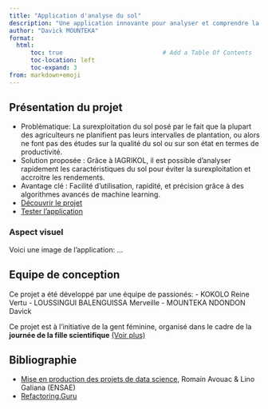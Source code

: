 ```yaml
---
title: "Application d'analyse du sol"
description: "Une application innovante pour analyser et comprendre la composition des sols grâce au Machine Learning"
author: "Davick MOUNTEKA"
format:
  html:
      toc: true                            # Add a Table Of Contents
      toc-location: left
      toc-expand: 3 
from: markdown+emoji
---
```


## Présentation du projet

- Problématique: La surexploitation du sol posé par le fait que la plupart des agriculteurs ne planifient pas leurs intervalles de plantation, ou alors ne font pas des études sur la qualité du sol ou sur son état en termes de productivité.
- Solution proposée : Grâce à IAGRIKOL, il est possible d'analyser rapidement les caractéristiques du sol pour éviter la surexploitation et accroitre les rendements.
- Avantage clé : Facilité d'utilisation, rapidité, et précision grâce à des algorithmes avancés de machine learning.
- [Découvrir le projet](doc/context1.qmd)
- [Tester l'application](doc/application2.qmd)

### Aspect visuel

Voici une image de l'application: ...

## Equipe de conception

Ce projet a été développé par une équipe de passionés:
- KOKOLO Reine Vertu
- LOUSSINGUI BALENGUISSA Merveille
- MOUNTEKA NDONDON Davick

::: {.callout-note}
Ce projet est à l'initiative de la gent féminine, organisé dans le cadre de la **journée de la fille scientifique** [(Voir plus)](doc/context2.qmd)
:::



## Bibliographie

- [Mise en production des projets de data science](https://ensae-reproductibilite.github.io/website/){target="_blank"}, Romain Avouac & Lino Galiana (ENSAE)
- [Refactoring.Guru](https://refactoring.guru/fr){target="_blank"}